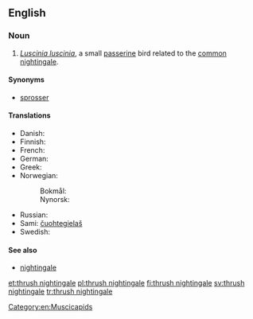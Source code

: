 ==English==
{{rfi|en}}
{{wikipedia}}

===Noun===
{{en-noun}}

# ''[[Luscinia luscinia]]'', a small [[passerine]] bird related to the [[common nightingale]].

====Synonyms====
* [[sprosser]]

====Translations====
{{trans-top|''Luscinia luscinia''}}
* Danish: {{t+|da|nattergal|c}}
* Finnish: {{t+|fi|satakieli}}
* French: {{t+|fr|rossignol progné}}
* German: {{t|de|Sprosser|m}}
* Greek: {{t|el|τσιχλαηδόνι|n}}
* Norwegian:
*: Bokmål: {{t+|nb|nattergal}}
*: Nynorsk: {{t|nn|nattergal}}
{{trans-mid}}
* Russian: {{t|ru|обыкнове́нный солове́й|m|sc=Cyrl}}
* Sami: [[čuohtegielaš]]
* Swedish: {{t+|sv|näktergal|c}}
{{trans-bottom}}

====See also====
* [[nightingale]]

[[Category:en:Muscicapids]]

[[et:thrush nightingale]]
[[pl:thrush nightingale]]
[[fi:thrush nightingale]]
[[sv:thrush nightingale]]
[[tr:thrush nightingale]]